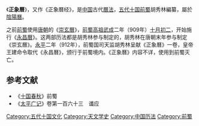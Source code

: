 《'''正象曆'''》，又作《正象曆经》，是[[中国|中国]]古代[[曆法|曆法]]，[[五代十国|五代十国]][[前蜀|前蜀]]胡秀林編纂，屬於[[陰陽曆|陰陽曆]]。

之前[[前蜀|前蜀]]使用[[唐朝|唐朝]]的《[[崇玄曆|崇玄曆]]》，[[前蜀高祖|前蜀高祖]][[武成_(前蜀)|武成]]二年（909年）[[十月初二|十月初二]]，开始施行《[[永昌曆|永昌曆]]》。这两部历法都是胡秀林参与制定的，胡秀林在唐朝末年参与制定《崇玄曆》。[[永平_(前蜀)|永平]]二年（912年），前蜀国司天监胡秀林呈献《正象曆》一卷，皇帝王建命令取代《永昌曆》，颁行于前蜀境内。《正象曆》内容不详，使用到前蜀灭亡。
{{歷代中國曆法}}
==参考文献==
* 《[[十国春秋|十国春秋]]》前蜀
* 《[[太平广记|太平广记]]》卷第一百六十三　谶应
[[Category:五代十国文化|Category:五代十国文化]]
[[Category:天文学史|Category:天文学史]]
[[Category:中国历法|Category:中国历法]]
[[Category:前蜀|Category:前蜀]]